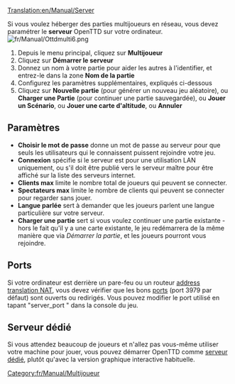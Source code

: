[[Translation:en/Manual/Server]]

Si vous voulez héberger des parties multijoueurs en réseau, vous devez paramétrer le '''serveur''' OpenTTD sur votre ordinateur.
[[File:fr/Manual/Ottdmulti6.png|right]]
#Depuis le menu principal, cliquez sur '''Multijoueur'''
#Cliquez sur '''Démarrer le serveur'''
#Donnez un nom à votre partie pour aider les autres à l'identifier, et entrez-le dans la zone '''Nom de la partie'''
#Configurez les paramètres supplémentaires, expliqués ci-dessous
#Cliquez sur '''Nouvelle partie''' (pour générer un nouveau jeu aléatoire), ou '''Charger une Partie''' (pour continuer une partie sauvegardée), ou '''Jouer un Scénario''', ou '''Jouer une carte d'altitude''', ou '''Annuler'''

==Paramètres==
*'''Choisir le mot de passe''' donne un mot de passe au serveur pour que seuls les utilisateurs qui le connaissent puissent rejoindre votre jeu.
*'''Connexion''' spécifie si le serveur est pour une utilisation LAN uniquement, ou s'il doit être publié vers le serveur maître pour être affiché sur la liste des serveurs internet.
*'''Clients max''' limite le nombre total de joueurs qui peuvent se connecter.
*'''Spectateurs max''' limite le nombre de clients qui peuvent se connecter pour regarder sans jouer.
*'''Langue parlée''' sert à demander que les joueurs parlent une langue particulière sur votre serveur.
*'''Charger une partie''' sert si vous voulez continuer une partie existante - hors le fait qu'il y a une carte existante, le jeu redémarrera de la même manière que via ''Démarrer la partie'', et les joueurs pourront vous rejoindre.

==Ports==
Si votre ordinateur est derrière un pare-feu ou un routeur [https://www.wikipedia.org/wiki/fr:Network address translation NAT], vous devez vérifier que les bons [[fr/Manual/Port|ports]] (port 3979 par défaut) sont ouverts ou redirigés.
Vous pouvez modifier le port utilisé en tapant "server_port <port>" dans la console du jeu.

==Serveur dédié==
Si vous attendez beaucoup de joueurs et n'allez pas vous-même utiliser votre machine pour jouer, vous pouvez démarrer OpenTTD comme [[fr/Manual/Serveur dédié|serveur dédié]], plutôt qu'avec la version graphique interactive habituelle.

[[Category:fr/Manual/Multijoueur]]